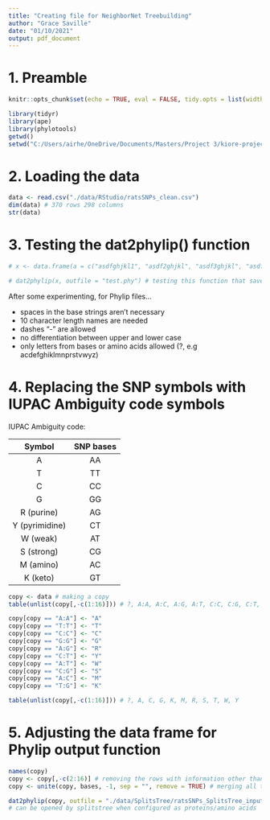 ```yaml
---
title: "Creating file for NeighborNet Treebuilding"
author: "Grace Saville"
date: "01/10/2021"
output: pdf_document
---
```

# 1. Preamble 

```r
knitr::opts_chunk$set(echo = TRUE, eval = FALSE, tidy.opts = list(width.cutoff = 70), tidy = TRUE)
```

```r
library(tidyr)
library(ape)
library(phylotools)
getwd()
setwd("C:/Users/airhe/OneDrive/Documents/Masters/Project 3/kiore-project")
```

# 2. Loading the data

```r
data <- read.csv("./data/RStudio/ratsSNPs_clean.csv")
dim(data) # 370 rows 298 columns
str(data)
```

# 3. Testing the dat2phylip() function
```r
# x <- data.frame(a = c("asdfghjkl1", "asdf2ghjkl", "asdf3ghjkl", "asdfghjkl4"), b = c("CTAGTGACCCGTAG","TGACCCGTTAGAAC", "TGACTCTTTAGAAC", "TTTCACGTTGAGAC")) # dummy df

# dat2phylip(x, outfile = "test.phy") # testing this function that saves phylip files
```

After some experimenting, for Phylip files...

* spaces in the base strings aren't necessary
* 10 character length names are needed
* dashes "-" are allowed
* no differentiation between upper and lower case
* only letters from bases or amino acids allowed (?, e.g acdefghiklmnprstvwyz)


# 4. Replacing the SNP symbols with IUPAC Ambiguity code symbols

IUPAC Ambiguity code:  

|Symbol|SNP bases|
|:----:|:----:|
|A|AA|
|T|TT|
|C|CC|
|G|GG|
|R (purine)|AG|
|Y (pyrimidine)|CT|
|W (weak)|AT|
|S (strong)|CG|
|M (amino)|AC|
|K (keto)|GT|

```r
copy <- data # making a copy
table(unlist(copy[,-c(1:16)])) # ?, A:A, A:C, A:G, A:T, C:C, C:G, C:T, G:G, T:G, T:T

copy[copy == "A:A"] <- "A"
copy[copy == "T:T"] <- "T"
copy[copy == "C:C"] <- "C"
copy[copy == "G:G"] <- "G"
copy[copy == "A:G"] <- "R"
copy[copy == "C:T"] <- "Y"
copy[copy == "A:T"] <- "W"
copy[copy == "C:G"] <- "S"
copy[copy == "A:C"] <- "M"
copy[copy == "T:G"] <- "K"

table(unlist(copy[,-c(1:16)])) # ?, A, C, G, K, M, R, S, T, W, Y 
```

# 5. Adjusting the data frame for Phylip output function

```r
names(copy)
copy <- copy[,-c(2:16)] # removing the rows with information other than the species key and codes
copy <- unite(copy, bases, -1, sep = "", remove = TRUE) # merging all the base columns into one
```

```r
dat2phylip(copy, outfile = "./data/SplitsTree/ratsSNPs_SplitsTree_input.phy") 
# can be opened by splitstree when configured as proteins/amino acids
```

